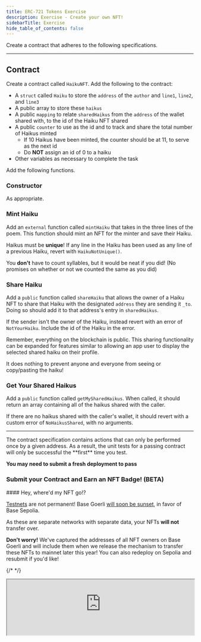 ```yaml
---
title: ERC-721 Tokens Exercise
description: Exercise - Create your own NFT!
sidebarTitle: Exercise
hide_table_of_contents: false
---
```



Create a contract that adheres to the following specifications.

---

## Contract

Create a contract called `HaikuNFT`. Add the following to the contract:

- A `struct` called `Haiku` to store the `address` of the `author` and `line1`, `line2`, and `line3`
- A public array to store these `haikus`
- A public `mapping` to relate `sharedHaikus` from the `address` of the wallet shared with, to the id of the Haiku NFT shared
- A public `counter` to use as the id and to track and share the total number of Haikus minted
  - If 10 Haikus have been minted, the counter should be at 11, to serve as the next id
  - Do **NOT** assign an id of 0 to a haiku
- Other variables as necessary to complete the task

Add the following functions.

### Constructor

As appropriate.

### Mint Haiku

Add an `external` function called `mintHaiku` that takes in the three lines of the poem. This function should mint an NFT for the minter and save their Haiku.

Haikus must be **unique**! If any line in the Haiku has been used as any line of a previous Haiku, revert with `HaikuNotUnique()`.

You **don't** have to count syllables, but it would be neat if you did! (No promises on whether or not we counted the same as you did)

### Share Haiku

Add a `public` function called `shareHaiku` that allows the owner of a Haiku NFT to share that Haiku with the designated `address` they are sending it `_to`. Doing so should add it to that address's entry in `sharedHaikus`.

If the sender isn't the owner of the Haiku, instead revert with an error of `NotYourHaiku`. Include the id of the Haiku in the error.

<Danger>
Remember, everything on the blockchain is public. This sharing functionality can be expanded for features similar to allowing an app user to display the selected shared haiku on their profile.

It does nothing to prevent anyone and everyone from seeing or copy/pasting the haiku!
</Danger>


### Get Your Shared Haikus

Add a `public` function called `getMySharedHaikus`. When called, it should return an array containing all of the haikus shared with the caller.

If there are no haikus shared with the caller's wallet, it should revert with a custom error of `NoHaikusShared`, with no arguments.

---

<Warning>
The contract specification contains actions that can only be performed once by a given address. As a result, the unit tests for a passing contract will only be successful the **first** time you test.

**You may need to submit a fresh deployment to pass**
</Warning>


### Submit your Contract and Earn an NFT Badge! (BETA)

<Note>
#### Hey, where'd my NFT go!?

[Testnets](../deployment-to-testnet/test-networks) are not permanent! Base Goerli [will soon be sunset](https://base.mirror.xyz/kkz1-KFdUwl0n23PdyBRtnFewvO48_m-fZNzPMJehM4), in favor of Base Sepolia.

As these are separate networks with separate data, your NFTs **will not** transfer over.

**Don't worry!** We've captured the addresses of all NFT owners on Base Goerli and will include them when we release the mechanism to transfer these NFTs to mainnet later this year! You can also redeploy on Sepolia and resubmit if you'd like!
</Note>


{/* <CafeUnitTest nftNum={15}/> */}

<iframe
  src="https://684b5e62b1ff46bc5bf83966-aijszlfakk.chromatic.com/iframe.html?args=&id=components-cafeunittest--fifteen&viewMode=story&dark=true&hero=true"
  width="100%"
  height="auto"
/>
